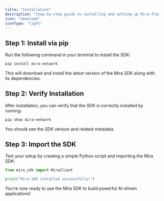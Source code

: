 ```yaml
---
title: "Installation"
description: "Step-by-step guide to installing and setting up Mira Flows SDK for your project"
icon: "download"
iconType: "light"
---
```


## Step 1: Install via pip

Run the following command in your terminal to install the SDK:

```bash
pip install mira-network
```

This will download and install the latest version of the Mira SDK along with its dependencies.

## Step 2: Verify Installation

After installation, you can verify that the SDK is correctly installed by running:

```bash
pip show mira-network
```

You should see the SDK version and related metadata.

## Step 3: Import the SDK

Test your setup by creating a simple Python script and importing the Mira SDK:

```python
from mira_sdk import MiraClient

print("Mira SDK installed successfully!")
```

You're now ready to use the Mira SDK to build powerful AI-driven applications!

